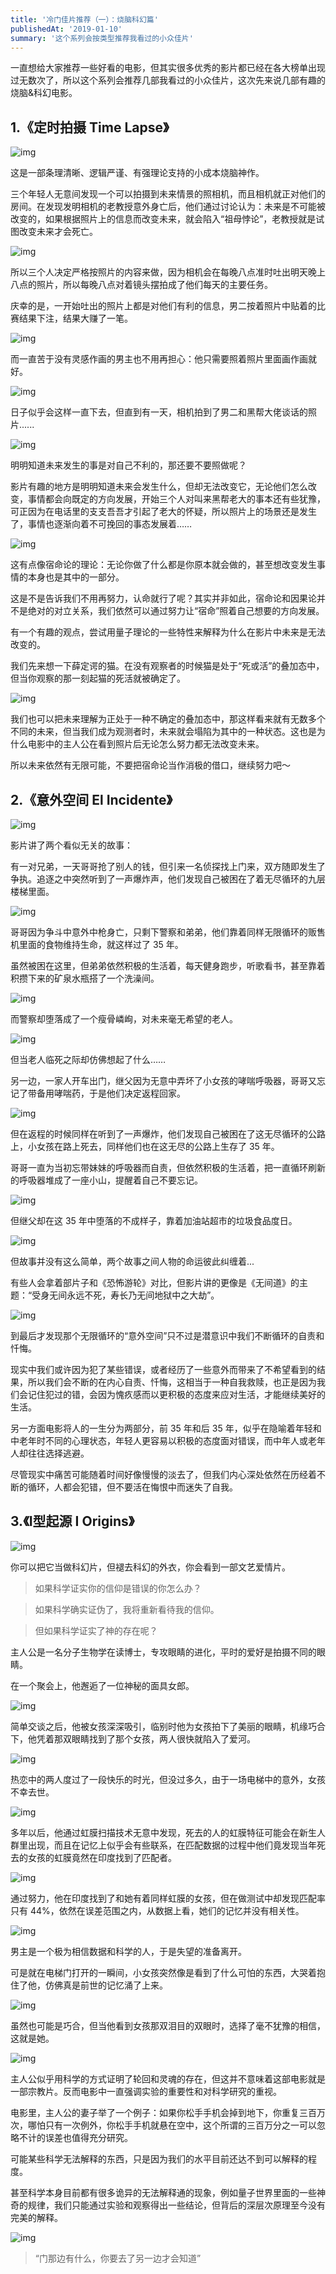 ```yaml
---
title: '冷门佳片推荐（一）：烧脑科幻篇'
publishedAt: '2019-01-10'
summary: '这个系列会按类型推荐我看过的小众佳片'
---
```


一直想给大家推荐一些好看的电影，但其实很多优秀的影片都已经在各大榜单出现过无数次了，所以这个系列会推荐几部我看过的小众佳片，这次先来说几部有趣的烧脑&科幻电影。

## 1.《定时拍摄 Time Lapse》

![img](https://cdn.jsdelivr.net/gh/zuozizhen/oss@master/img/20201020231625.jpeg)

这是一部条理清晰、逻辑严谨、有强理论支持的小成本烧脑神作。

三个年轻人无意间发现一个可以拍摄到未来情景的照相机，而且相机就正对他们的房间。在发现发明相机的老教授意外身亡后，他们通过讨论认为：未来是不可能被改变的，如果根据照片上的信息而改变未来，就会陷入“祖母悖论”，老教授就是试图改变未来才会死亡。

![img](https://cdn.jsdelivr.net/gh/zuozizhen/oss@master/img/20201020231559.webp)

所以三个人决定严格按照片的内容来做，因为相机会在每晚八点准时吐出明天晚上八点的照片，所以每晚八点对着镜头摆拍成了他们每天的主要任务。

庆幸的是，一开始吐出的照片上都是对他们有利的信息，男二按着照片中贴着的比赛结果下注，结果大赚了一笔。

![img](https://cdn.jsdelivr.net/gh/zuozizhen/oss@master/img/20201020231759.webp)

而一直苦于没有灵感作画的男主也不用再担心：他只需要照着照片里面画作画就好。

![img](https://cdn.jsdelivr.net/gh/zuozizhen/oss@master/img/20201020231858.webp)

日子似乎会这样一直下去，但直到有一天，相机拍到了男二和黑帮大佬谈话的照片......

![img](https://cdn.jsdelivr.net/gh/zuozizhen/oss@master/img/20201020231909.webp)

明明知道未来发生的事是对自己不利的，那还要不要照做呢？

影片有趣的地方是明明知道未来会发生什么，但却无法改变它，无论他们怎么改变，事情都会向既定的方向发展，开始三个人对叫来黑帮老大的事本还有些犹豫，可正因为在电话里的支支吾吾才引起了老大的怀疑，所以照片上的场景还是发生了，事情也逐渐向着不可挽回的事态发展着……

![img](https://cdn.jsdelivr.net/gh/zuozizhen/oss@master/img/20201020231930.webp)

这有点像宿命论的理论：无论你做了什么都是你原本就会做的，甚至想改变发生事情的本身也是其中的一部分。

这是不是告诉我们不用再努力，认命就行了呢？其实并非如此，宿命论和因果论并不是绝对的对立关系，我们依然可以通过努力让“宿命”照着自己想要的方向发展。

有一个有趣的观点，尝试用量子理论的一些特性来解释为什么在影片中未来是无法改变的。

我们先来想一下薛定谔的猫。在没有观察者的时候猫是处于“死或活”的叠加态中，但当你观察的那一刻起猫的死活就被确定了。

![img](https://cdn.jsdelivr.net/gh/zuozizhen/oss@master/img/20201020232016.jpeg)

我们也可以把未来理解为正处于一种不确定的叠加态中，那这样看来就有无数多个不同的未来，但当我们成为观测者时，未来就会塌陷为其中的一种状态。这也是为什么电影中的主人公在看到照片后无论怎么努力都无法改变未来。

所以未来依然有无限可能，不要把宿命论当作消极的借口，继续努力吧～

## 2.《意外空间 El Incidente》

![img](https://cdn.jsdelivr.net/gh/zuozizhen/oss@master/img/20201020232101.webp)

影片讲了两个看似无关的故事：

有一对兄弟，一天哥哥抢了别人的钱，但引来一名侦探找上门来，双方随即发生了争执。追逐之中突然听到了一声爆炸声，他们发现自己被困在了着无尽循环的九层楼梯里面。

![img](https://cdn.jsdelivr.net/gh/zuozizhen/oss@master/img/20201020232216.jpeg)

哥哥因为争斗中意外中枪身亡，只剩下警察和弟弟，他们靠着同样无限循环的贩售机里面的食物维持生命，就这样过了 35 年。

虽然被困在这里，但弟弟依然积极的生活着，每天健身跑步，听歌看书，甚至靠着积攒下来的矿泉水瓶搭了一个洗澡间。

![img](https://cdn.jsdelivr.net/gh/zuozizhen/oss@master/img/20201020232232.jpeg)

而警察却堕落成了一个瘦骨嶙峋，对未来毫无希望的老人。

![img](https://cdn.jsdelivr.net/gh/zuozizhen/oss@master/img/20201020232303.jpeg)

但当老人临死之际却仿佛想起了什么……

另一边，一家人开车出门，继父因为无意中弄坏了小女孩的哮喘呼吸器，哥哥又忘记了带备用哮喘药，于是他们决定返程回家。

![img](https://cdn.jsdelivr.net/gh/zuozizhen/oss@master/img/20201020232327.jpeg)

但在返程的时候同样在听到了一声爆炸，他们发现自己被困在了这无尽循环的公路上，小女孩在路上死去，同样他们也在这无尽的公路上生存了 35 年。

哥哥一直为当初忘带妹妹的呼吸器而自责，但依然积极的生活着，把一直循环刷新的呼吸器堆成了一座小山，提醒着自己不要忘记。

![img](https://cdn.jsdelivr.net/gh/zuozizhen/oss@master/img/20201020232339.jpeg)

但继父却在这 35 年中堕落的不成样子，靠着加油站超市的垃圾食品度日。

![img](https://cdn.jsdelivr.net/gh/zuozizhen/oss@master/img/20201020232401.jpeg)

但故事并没有这么简单，两个故事之间人物的命运彼此纠缠着...

有些人会拿着部片子和《恐怖游轮》对比，但影片讲的更像是《无间道》的主题：“受身无间永远不死，寿长乃无间地狱中之大劫”。

![img](https://cdn.jsdelivr.net/gh/zuozizhen/oss@master/img/20201020232413.webp)

到最后才发现那个无限循环的“意外空间”只不过是潜意识中我们不断循环的自责和忏悔。

现实中我们或许因为犯了某些错误，或者经历了一些意外而带来了不希望看到的结果，所以我们会不断的在内心自责、忏悔，这相当于一种自我救赎，也正是因为我们会记住犯过的错，会因为愧疚感而以更积极的态度来应对生活，才能继续美好的生活。

另一方面电影将人的一生分为两部分，前 35 年和后 35 年，似乎在隐喻着年轻和中老年时不同的心理状态，年轻人更容易以积极的态度面对错误，而中年人或老年人却往往选择逃避。

尽管现实中痛苦可能随着时间好像慢慢的淡去了，但我们内心深处依然在历经着不断的循环，人都会犯错，但不要活在悔恨中而迷失了自我。

## 3.《I型起源 I Origins》

![img](https://cdn.jsdelivr.net/gh/zuozizhen/oss@master/img/20201020232841.webp)

你可以把它当做科幻片，但褪去科幻的外衣，你会看到一部文艺爱情片。

> 如果科学证实你的信仰是错误的你怎么办？

> 如果科学确实证伪了，我将重新看待我的信仰。

> 但如果科学证实了神的存在呢？

主人公是一名分子生物学在读博士，专攻眼睛的进化，平时的爱好是拍摄不同的眼睛。

在一个聚会上，他邂逅了一位神秘的面具女郎。

![img](https://cdn.jsdelivr.net/gh/zuozizhen/oss@master/img/20201020232855.jpeg)

简单交谈之后，他被女孩深深吸引，临别时他为女孩拍下了美丽的眼睛，机缘巧合下，他凭着那双眼睛找到了那个女孩，两人很快就陷入了爱河。

![img](https://cdn.jsdelivr.net/gh/zuozizhen/oss@master/img/20201020232907.jpeg)

热恋中的两人度过了一段快乐的时光，但没过多久，由于一场电梯中的意外，女孩不幸去世。

![img](https://cdn.jsdelivr.net/gh/zuozizhen/oss@master/img/20201020232924.jpeg)

多年以后，他通过虹膜扫描技术无意中发现，死去的人的虹膜特征可能会在新生人群里出现，而且在记忆上似乎会有些联系，在匹配数据的过程中他们竟发现当年死去的女孩的虹膜竟然在印度找到了匹配者。

![img](https://cdn.jsdelivr.net/gh/zuozizhen/oss@master/img/20201020232948.jpeg)

通过努力，他在印度找到了和她有着同样虹膜的女孩，但在做测试中却发现匹配率只有 44%，依然在误差范围之内，从数据上看，她们的记忆并没有相关性。

![img](https://cdn.jsdelivr.net/gh/zuozizhen/oss@master/img/20201020233002.jpeg)

男主是一个极为相信数据和科学的人，于是失望的准备离开。

可是就在电梯门打开的一瞬间，小女孩突然像是看到了什么可怕的东西，大哭着抱住了他，仿佛真是前世的记忆涌了上来。

![img](https://cdn.jsdelivr.net/gh/zuozizhen/oss@master/img/20201020233017.jpeg)

虽然也可能是巧合，但当他看到女孩那双泪目的双眼时，选择了毫不犹豫的相信，这就是她。

![img](https://cdn.jsdelivr.net/gh/zuozizhen/oss@master/img/20201020233033.jpeg)

主人公似乎用科学的方式证明了轮回和灵魂的存在，但这并不意味着这部电影就是一部宗教片。反而电影中一直强调实验的重要性和对科学研究的重视。

电影里，主人公的妻子举了一个例子：如果你松手手机会掉到地下，你重复三百万次，哪怕只有一次例外，你松手手机就悬在空中，这个所谓的三百万分之一可以忽略不计的误差也值得充分研究。

可能某些科学无法解释的东西，只是因为我们的水平目前还达不到可以解释的程度。

甚至科学本身目前都有很多诡异的无法解释通的现象，例如量子世界里面的一些神奇的规律，我们只能通过实验和观察得出一些结论，但背后的深层次原理至今没有完美的解释。

![img](https://cdn.jsdelivr.net/gh/zuozizhen/oss@master/img/20201020233051.webp)

> “门那边有什么，你要去了另一边才会知道”